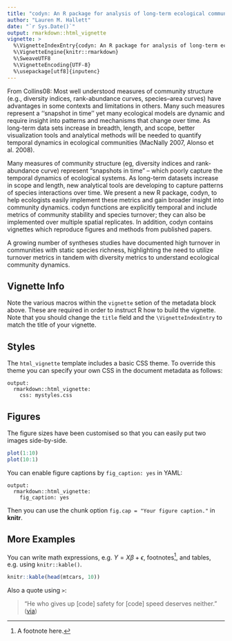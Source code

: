 ```yaml
---
title: "codyn: An R package for analysis of long-term ecological community data"
author: "Lauren M. Hallett"
date: "`r Sys.Date()`"
output: rmarkdown::html_vignette
vignette: >
  %\VignetteIndexEntry{codyn: An R package for analysis of long-term ecological community data}
  %\VignetteEngine{knitr::rmarkdown}
  %\SweaveUTF8
  %\VignetteEncoding{UTF-8}
  %\usepackage[utf8]{inputenc}
---
```

From Collins08:
Most well understood measures of community structure
(e.g., diversity indices, rank-abundance curves,
species–area curves) have advantages in some contexts
and limitations in others. Many such measures represent
a ‘‘snapshot in time’’ yet many ecological models are
dynamic and require insight into patterns and mechanisms
that change over time. As long-term data sets
increase in breadth, length, and scope, better visualization
tools and analytical methods will be needed to
quantify temporal dynamics in ecological communities
(MacNally 2007, Alonso et al. 2008).


Many measures of community structure (eg, diversity indices and rank-abundance curve)  represent “snapshots in time” – which poorly capture the temporal dynamics of ecological systems. As long-term datasets increase in scope and length, new analytical tools are developing to capture patterns of species interactions over time. We present a new R package, codyn, to help ecologists easily implement these metrics and gain broader insight into community dynamics. codyn functions are explicitly temporal and include metrics of community stability and species turnover; they can also be implemented over multiple spatial replicates. In addition, codyn contains vignettes which reproduce figures and methods from published papers. 


A growing number of syntheses studies have documented high turnover in communities with static species richness, highlighting the need to utilize turnover metrics in tandem with diversity metrics to understand ecological community dynamics. 


## Vignette Info

Note the various macros within the `vignette` setion of the metadata block above. These are required in order to instruct R how to build the vignette. Note that you should change the `title` field and the `\VignetteIndexEntry` to match the title of your vignette.

## Styles

The `html_vignette` template includes a basic CSS theme. To override this theme you can specify your own CSS in the document metadata as follows:

    output: 
      rmarkdown::html_vignette:
        css: mystyles.css

## Figures

The figure sizes have been customised so that you can easily put two images side-by-side. 

```r
plot(1:10)
plot(10:1)
```

You can enable figure captions by `fig_caption: yes` in YAML:

    output:
      rmarkdown::html_vignette:
        fig_caption: yes

Then you can use the chunk option `fig.cap = "Your figure caption."` in **knitr**.

## More Examples

You can write math expressions, e.g. $Y = X\beta + \epsilon$, footnotes^[A footnote here.], and tables, e.g. using `knitr::kable()`.

```r
knitr::kable(head(mtcars, 10))
```

Also a quote using `>`:

> "He who gives up [code] safety for [code] speed deserves neither."
([via](https://twitter.com/hadleywickham/status/504368538874703872))
